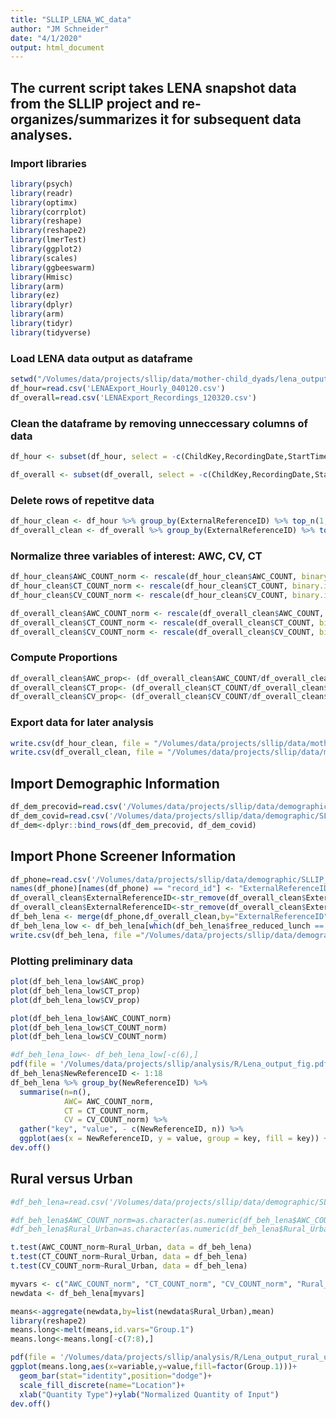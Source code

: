 ```yaml
---
title: "SLLIP_LENA_WC_data"
author: "JM Schneider"
date: "4/1/2020"
output: html_document
---
```

## The current script takes LENA snapshot data from the SLLIP project and re-organizes/summarizes it for subsequent data analyses. 

### Import libraries
```r
library(psych)
library(readr)
library(optimx)
library(corrplot)
library(reshape)
library(reshape2)
library(lmerTest)
library(ggplot2)
library(scales)
library(ggbeeswarm)
library(Hmisc)
library(arm)
library(ez)
library(dplyr)
library(arm)
library(tidyr)
library(tidyverse)
```

### Load LENA data output as dataframe

```r
setwd("/Volumes/data/projects/sllip/data/mother-child_dyads/lena_output/")
df_hour=read.csv('LENAExport_Hourly_040120.csv')
df_overall=read.csv('LENAExport_Recordings_120320.csv')
```

### Clean the dataframe by removing unneccessary columns of data
```r
df_hour <- subset(df_hour, select = -c(ChildKey,RecordingDate,StartTime,EndTime,ProgramType,OrgID,GroupID,RecGroupID,ParticipantID,Recording.ID,HiddenRec,ExcludeFromAnalysis,FilteredRec,ErrorCodes,RecorderSerialNumber,ITS_File_Name,DatabaseInsertDateTime,RecorderTransferDateTime,Timezone))

df_overall <- subset(df_overall, select = -c(ChildKey,RecordingDate,StartTime,EndTime,ProgramType,OrgID,GroupID,RecGroupID,ParticipantID,Recording.ID,HiddenRec,ExcludeFromAnalysis,FilteredRec,ErrorCodes,RecorderSerialNumber,ITS_File_Name,DatabaseInsertDateTime,RecorderTransferDateTime,Timezone))
```

### Delete rows of repetitve data
```r
df_hour_clean <- df_hour %>% group_by(ExternalReferenceID) %>% top_n(1, AWC_COUNT)
df_overall_clean <- df_overall %>% group_by(ExternalReferenceID) %>% top_n(1, AWC_COUNT)
```

### Normalize three variables of interest: AWC, CV, CT
```r
df_hour_clean$AWC_COUNT_norm <- rescale(df_hour_clean$AWC_COUNT, binary.inputs="center")
df_hour_clean$CT_COUNT_norm <- rescale(df_hour_clean$CT_COUNT, binary.inputs="center")
df_hour_clean$CV_COUNT_norm <- rescale(df_hour_clean$CV_COUNT, binary.inputs="center")

df_overall_clean$AWC_COUNT_norm <- rescale(df_overall_clean$AWC_COUNT, binary.inputs="center")
df_overall_clean$CT_COUNT_norm <- rescale(df_overall_clean$CT_COUNT, binary.inputs="center")
df_overall_clean$CV_COUNT_norm <- rescale(df_overall_clean$CV_COUNT, binary.inputs="center")
```

### Compute Proportions
```r
df_overall_clean$AWC_prop<- (df_overall_clean$AWC_COUNT/df_overall_clean$Duration_Secs)
df_overall_clean$CT_prop<- (df_overall_clean$CT_COUNT/df_overall_clean$Duration_Secs)
df_overall_clean$CV_prop<- (df_overall_clean$CV_COUNT/df_overall_clean$Duration_Secs)
```

### Export data for later analysis
```r
write.csv(df_hour_clean, file = "/Volumes/data/projects/sllip/data/mother-child_dyads/lena_output/LENA_Cleaned_Hourly_040120.csv")
write.csv(df_overall_clean, file = "/Volumes/data/projects/sllip/data/mother-child_dyads/lena_output/LENA_Cleaned_Overall_120220.csv")
```

## Import Demographic Information
```r
df_dem_precovid=read.csv('/Volumes/data/projects/sllip/data/demographic/SLLIP _PreCOVID_Screener_12.03.csv')
df_dem_covid=read.csv('/Volumes/data/projects/sllip/data/demographic/SLLIP_Covid_Survey_12.03.csv')
df_dem<-dplyr::bind_rows(df_dem_precovid, df_dem_covid)
```

## Import Phone Screener Information
```r
df_phone=read.csv('/Volumes/data/projects/sllip/data/demographic/SLLIP_phonescreener_12-03.csv')
names(df_phone)[names(df_phone) == "record_id"] <- "ExternalReferenceID"
df_overall_clean$ExternalReferenceID<-str_remove(df_overall_clean$ExternalReferenceID,"sllip_00")
df_overall_clean$ExternalReferenceID<-str_remove(df_overall_clean$ExternalReferenceID,"sllip_0")
df_beh_lena <- merge(df_phone,df_overall_clean,by="ExternalReferenceID")
df_beh_lena_low <- df_beh_lena[which(df_beh_lena$free_reduced_lunch == 1),]
write.csv(df_beh_lena, file ="/Volumes/data/projects/sllip/data/demographic/SLLIP_phone_LENA_n18.csv" )
```

### Plotting preliminary data
```r
plot(df_beh_lena_low$AWC_prop)
plot(df_beh_lena_low$CT_prop)
plot(df_beh_lena_low$CV_prop)

plot(df_beh_lena_low$AWC_COUNT_norm)
plot(df_beh_lena_low$CT_COUNT_norm)
plot(df_beh_lena_low$CV_COUNT_norm)

#df_beh_lena_low<- df_beh_lena_low[-c(6),]
pdf(file = '/Volumes/data/projects/sllip/analysis/R/Lena_output_fig.pdf')
df_beh_lena$NewReferenceID <- 1:18
df_beh_lena %>% group_by(NewReferenceID) %>%
  summarise(n=n(),
            AWC= AWC_COUNT_norm,
            CT = CT_COUNT_norm,
            CV = CV_COUNT_norm) %>% 
  gather("key", "value", - c(NewReferenceID, n)) %>%
  ggplot(aes(x = NewReferenceID, y = value, group = key, fill = key)) + geom_col()
dev.off()
```

## Rural versus Urban
```r
#df_beh_lena=read.csv('/Volumes/data/projects/sllip/data/demographic/SLLIP_phone_LENA.csv')

#df_beh_lena$AWC_COUNT_norm=as.character(as.numeric(df_beh_lena$AWC_COUNT_norm))
#df_beh_lena$Rural_Urban=as.character(as.numeric(df_beh_lena$Rural_Urban))

t.test(AWC_COUNT_norm~Rural_Urban, data = df_beh_lena)
t.test(CT_COUNT_norm~Rural_Urban, data = df_beh_lena)
t.test(CV_COUNT_norm~Rural_Urban, data = df_beh_lena)

myvars <- c("AWC_COUNT_norm", "CT_COUNT_norm", "CV_COUNT_norm", "Rural_Urban")
newdata <- df_beh_lena[myvars]

means<-aggregate(newdata,by=list(newdata$Rural_Urban),mean)
library(reshape2)
means.long<-melt(means,id.vars="Group.1")
means.long<-means.long[-c(7:8),]

pdf(file = '/Volumes/data/projects/sllip/analysis/R/Lena_output_rural_urban_fig.pdf')
ggplot(means.long,aes(x=variable,y=value,fill=factor(Group.1)))+
  geom_bar(stat="identity",position="dodge")+
  scale_fill_discrete(name="Location")+
  xlab("Quantity Type")+ylab("Normalized Quantity of Input")
dev.off()
```

